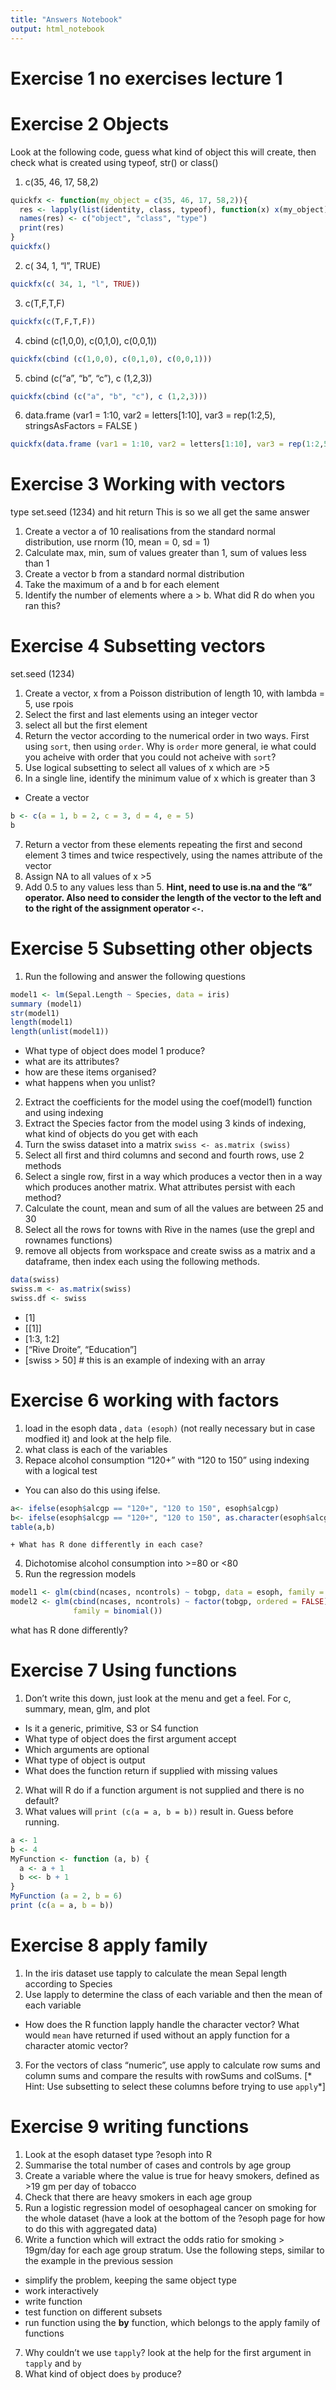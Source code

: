 ```yaml
---
title: "Answers Notebook"
output: html_notebook
---
```



# Exercise 1 no exercises lecture 1

# Exercise 2 Objects
Look at the following code, guess what kind of object this will create, then check what is created using typeof, str() or class()

1. c(35, 46, 17, 58,2)
```r
quickfx <- function(my_object = c(35, 46, 17, 58,2)){
  res <- lapply(list(identity, class, typeof), function(x) x(my_object))
  names(res) <- c("object", "class", "type")
  print(res)
}
quickfx()
```
2. c( 34, 1, "l", TRUE)
```r
quickfx(c( 34, 1, "l", TRUE))
```
3. c(T,F,T,F)
```r
quickfx(c(T,F,T,F))
```
4. cbind (c(1,0,0), c(0,1,0), c(0,0,1))
```r
quickfx(cbind (c(1,0,0), c(0,1,0), c(0,0,1)))
```

5. cbind (c("a", "b", "c"), c (1,2,3))
```r
quickfx(cbind (c("a", "b", "c"), c (1,2,3)))
```
6. data.frame (var1 = 1:10, var2 = letters[1:10], var3 = rep(1:2,5), stringsAsFactors = FALSE )
```r
quickfx(data.frame (var1 = 1:10, var2 = letters[1:10], var3 = rep(1:2,5), stringsAsFactors = FALSE ))
```

# Exercise 3 Working with vectors
type set.seed (1234) and hit return
This is so we all get the same answer

1. Create a vector a of 10 realisations from the standard normal distribution, use rnorm (10, mean = 0, sd = 1)
2. Calculate max, min, sum of values greater than 1, sum of values less than 1
3. Create a vector b from a standard normal distribution
4. Take the maximum of a and b for each element
5. Identify the number of elements where a > b. What did R do when you ran this?

# Exercise 4 Subsetting vectors
set.seed (1234)

1. Create a vector, x from a Poisson distribution of length 10, with lambda = 5, use rpois
2. Select the first and last elements using an integer vector
3. select all but the first element
4. Return the vector according to the numerical order in two ways. First using `sort`, then using `order`. Why is `order` more general, ie what could you acheive with order that you could not acheive with `sort`?
5. Use logical subsetting to select all values of x which are >5
6. In a single line, identify the minimum value of x which is greater than 3
  + Create a vector 
```r
b <- c(a = 1, b = 2, c = 3, d = 4, e = 5)
b
```
7. Return a vector from these elements repeating the first and second element 3 times and twice respectively, using the names attribute of the vector
8. Assign NA to all values of x >5
9. Add 0.5 to any values less than 5. **Hint, need to use is.na and the "&" operator. Also need to consider the length of the vector to the left and to the right of the assignment operator `<-`.**

# Exercise 5 Subsetting other objects
1. Run the following and answer the following questions
```r
model1 <- lm(Sepal.Length ~ Species, data = iris)
summary (model1)
str(model1)
length(model1)
length(unlist(model1))
```
  + What type of object does model 1 produce?
  + what are its attributes?
  + how are these items organised?
  + what happens when you unlist?

2. Extract the coefficients for the model using the coef(model1) function and using indexing
3. Extract the Species factor from the model using 3 kinds of indexing, what kind of objects do you get with each
4. Turn the swiss dataset into a matrix `swiss <- as.matrix (swiss)`
5. Select all first and third columns and second and fourth rows, use 2 methods
6. Select a single row, first in a way which produces a vector then in a way which produces another matrix. What attributes persist with each method?
7. Calculate the count, mean and sum of all the values are between 25 and 30 
8. Select all the rows for towns with Rive in the names (use the grepl and rownames functions)
9. remove all objects from workspace and create swiss as a matrix and a dataframe, then index each using the following methods.

```r
data(swiss)
swiss.m <- as.matrix(swiss)
swiss.df <- swiss
```
  + [1]
  + [[1]]
  + [1:3, 1:2]
  + ["Rive Droite", "Education"]
  + [swiss > 50] # this is an example of indexing with an array


# Exercise 6 working with factors
1. load in the esoph data , `data (esoph)` (not really necessary but in case modfied it) and look at the help file.
2. what class is each of the variables
3. Repace alcohol consumption "120+" with "120 to 150" using indexing with a logical test
  + You can also do this using ifelse.
```r
a<- ifelse(esoph$alcgp == "120+", "120 to 150", esoph$alcgp)
b<- ifelse(esoph$alcgp == "120+", "120 to 150", as.character(esoph$alcgp))
table(a,b)
```
    + What has R done differently in each case?
4. Dichotomise alcohol consumption into >=80 or <80
5. Run the regression models
```r
model1 <- glm(cbind(ncases, ncontrols) ~ tobgp, data = esoph, family = binomial())
model2 <- glm(cbind(ncases, ncontrols) ~ factor(tobgp, ordered = FALSE), data = esoph, 
              family = binomial())
```
what has R done differently?

# Exercise 7 Using functions
1. Don't write this down, just look at the menu and get a feel. For c, summary, mean, glm, and plot
  + Is it a generic, primitive, S3 or S4 function
  + What type of object does the first argument accept
  + Which arguments are optional
  + What type of object is output
  + What does the function return if supplied with missing values
2. What will R do if a function argument is not supplied and there is no default?
3. What values will `print (c(a = a, b = b))` result in. Guess before running.
```r
a <- 1
b <- 4
MyFunction <- function (a, b) {
  a <- a + 1
  b <<- b + 1
}
MyFunction (a = 2, b = 6)
print (c(a = a, b = b))
```

# Exercise 8 apply family
1. In the iris dataset use tapply to calculate the mean Sepal length according to Species 
2. Use lapply to determine the class of each variable and then the mean of each variable
  + How does the R function lapply handle the character vector? What would `mean` have returned if used without an apply function for a character atomic vector?
3. For the vectors of class "numeric", use apply to calculate row sums and column sums and compare the results with rowSums and colSums. [* Hint: Use subsetting to select these columns before trying to use `apply`*]


# Exercise 9 writing functions
1. Look at the esoph dataset type ?esoph into R
2. Summarise the total number of cases and controls by age group
3. Create a variable where the value is true for heavy smokers, defined as >19 gm per day of tobacco
4. Check that there are heavy smokers in each age group
5. Run a logistic regression model of oesophageal cancer on smoking for the whole dataset (have a look at the bottom of the ?esoph page for how to do this with aggregated data)
6. Write a function which will extract the odds ratio for smoking > 19gm/day for each age group stratum.
Use the following steps, similar to the example in the previous session
  + simplify the problem, keeping the same object type
  + work interactively
  + write function
  + test function on different subsets
  + run function using the **by** function, which belongs to the apply family of functions
7. Why couldn't we use `tapply`? look at the help for the first argument in `tapply` and `by`
8. What kind of object does `by` produce?


